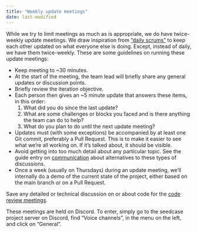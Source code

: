 ```yaml
---
title: "Weekly update meetings"
date: last-modified
---
```


While we try to limit meetings as much as is appropriate, we do have
twice-weekly update meetings. We draw inspiration from ["daily
scrums"](https://www.scrum.org/resources/what-is-a-daily-scrum) to keep
each other updated on what everyone else is doing. Except, instead of
daily, we have them twice-weekly. These are some guidelines on running these
update meetings:

-   Keep meeting to \~30 minutes.
-   At the start of the meeting, the team lead will briefly share any
    general updates or discussion points.
- Briefly review the iteration objective.
-   Each person then gives an \~5 minute update that answers these
    items, in this order:
    1.  What did you do since the last update?
    2.  What are some challenges or blocks you faced and is there
        anything the team can do to help?
    3.  What do you plan to do until the next update meeting?
- Updates must (with some exceptions) be accompanied by at least one Git commit, preferably a Pull Request. This is to make it easier to see what we're all working on. If it's talked about, it should be visible.
-   Avoid getting into too much detail about any particular topic. See
    the guide entry on [communication](communication.qmd) about
    alternatives to these types of discussions.
- Once a week (usually on Thursdays) during an update meeting, we'll internally do a demo of the current state of the project, either based on the main branch or on a Pull Request.

Save any detailed or technical discussion on or about code for the [code
review meetings](code-review-meetings.qmd).

::: callout-tip
These meetings are held on Discord. To enter, simply go to the seedcase project server on Discord, find "Voice channels", in the menu on the left, and click on "General".
:::
